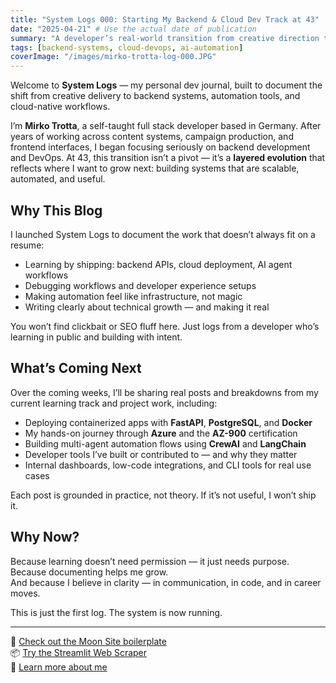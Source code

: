 ```yaml
---
title: "System Logs 000: Starting My Backend & Cloud Dev Track at 43"
date: "2025-04-21" # Use the actual date of publication
summary: "A developer’s real-world transition from creative direction to backend systems, automation, and cloud workflows — learning in public at 43 with FastAPI, Azure, Docker, and CrewAI."
tags: [backend-systems, cloud-devops, ai-automation]
coverImage: "/images/mirko-trotta-log-000.JPG"
---
```


Welcome to **System Logs** — my personal dev journal, built to document the shift from creative delivery to backend systems, automation tools, and cloud-native workflows.

I’m **Mirko Trotta**, a self-taught full stack developer based in Germany. After years of working across content systems, campaign production, and frontend interfaces, I began focusing seriously on backend development and DevOps. At 43, this transition isn’t a pivot — it’s a **layered evolution** that reflects where I want to grow next: building systems that are scalable, automated, and useful.

## Why This Blog

I launched System Logs to document the work that doesn’t always fit on a resume:

- Learning by shipping: backend APIs, cloud deployment, AI agent workflows  
- Debugging workflows and developer experience setups  
- Making automation feel like infrastructure, not magic  
- Writing clearly about technical growth — and making it real

You won’t find clickbait or SEO fluff here. Just logs from a developer who’s learning in public and building with intent.

## What’s Coming Next

Over the coming weeks, I’ll be sharing real posts and breakdowns from my current learning track and project work, including:

- Deploying containerized apps with **FastAPI**, **PostgreSQL**, and **Docker**
- My hands-on journey through **Azure** and the **AZ-900** certification
- Building multi-agent automation flows using **CrewAI** and **LangChain**
- Developer tools I’ve built or contributed to — and why they matter
- Internal dashboards, low-code integrations, and CLI tools for real use cases

Each post is grounded in practice, not theory. If it’s not useful, I won’t ship it.

## Why Now?

Because learning doesn’t need permission — it just needs purpose.  
Because documenting helps me grow.  
And because I believe in clarity — in communication, in code, and in career moves.

This is just the first log. The system is now running.

---

🚀 [Check out the Moon Site boilerplate](https://github.com/mirkotrotta/moon-site)  
📦 [Try the Streamlit Web Scraper](https://github.com/mirkotrotta/streamlit_web_scraper)  
🧠 [Learn more about me](https://www.mirkotrotta.com/about)

